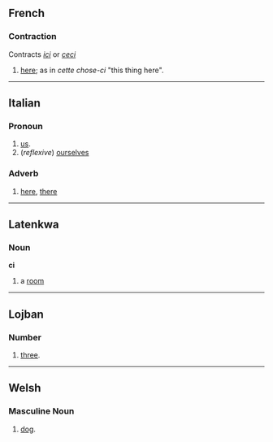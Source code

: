 ==French==
===Contraction===
Contracts ''[[ici]]'' or ''[[ceci]]''
#[[here]]; as in ''cette chose-ci'' "this thing here".

----

==Italian==
===Pronoun===

# [[us]].
# (''reflexive'') [[ourselves]]

===Adverb===

# [[here]], [[there]]

----

==Latenkwa==
===Noun===
'''ci'''

#a [[room]]
----

==Lojban==
===Number===
#[[three]].

----

==Welsh==
===Masculine Noun===
#[[dog]].